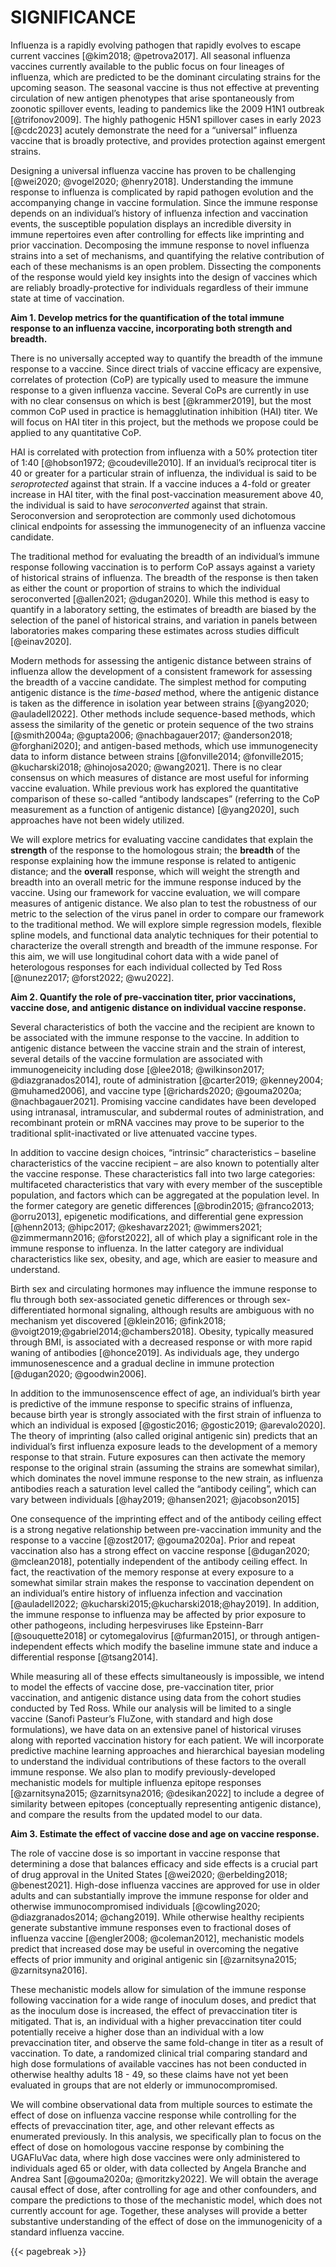 # SIGNIFICANCE

<!-- overview PG 
The rapid evolution and seasonal circulation of influenza create a susceptible
population with incredibly heterogeneous immune repertoires. Several factors
are known to influence baseline immunity to a particular immune strain:
birth year, via an imprinting effect; age, via immunosenescence; demographic
characteristics like age, sex, race, and socioeconomic status; and an
individual's path-dependent history of influenza exposure. Individuals are
exposed to influenza through either infection of vaccination several times
over their lives, and exposure to varying strains leads to the development of
a unique memory response which can be extremely different for two otherwise
similar individuals.

As influenza continues to evolve and circulate, the development of a universal
influenza vaccine which can protect against future strains is a strategy
for preventing the next influenza pandemic. However, the rapid evolution and seasonal circulation of influenza create a susceptible
population with incredibly heterogeneous immune repertoires. Two ostensibly
similar individuals can receive drastically different levels of immune protection
from the same vaccine.
-->

Influenza is a rapidly evolving pathogen that rapidly evolves to escape current 
vaccines [@kim2018; @petrova2017].
All seasonal influenza vaccines currently available to the public focus on
four lineages of influenza, which are predicted to be the dominant circulating
strains for the upcoming season. The seasonal vaccine is thus not effective
at preventing circulation of new antigen phenotypes that arise spontaneously from
zoonotic spillover events, leading to pandemics like the 2009 H1N1 outbreak [@trifonov2009].
The highly pathogenic H5N1 spillover cases in early 2023 [@cdc2023] acutely demonstrate
the need for a "universal" influenza vaccine that is broadly protective, and
provides protection against emergent strains.

Designing a universal influenza vaccine has proven to be challenging [@wei2020; @vogel2020; @henry2018]. Understanding
the immune response to influenza is complicated by rapid pathogen evolution and
the accompanying change in vaccine formulation. Since the immune response
depends on an individual's history of influenza infection and vaccination events,
the susceptible population displays an incredible diversity in
immune repertoires even after controlling for effects like imprinting and
prior vaccination. Decomposing the immune response to novel influenza strains
into a set of mechanisms, and quantifying the relative contribution of each
of these mechanisms is an open problem. Dissecting the components of the
response would yield key insights into the design of vaccines which are
reliably broadly-protective for individuals regardless of their immune
state at time of vaccination.

<!-- aim 1 PG -->
**Aim 1. Develop metrics for the quantification of the total immune response to an influenza vaccine, incorporating both strength and breadth.**

There is no universally accepted way to quantify the breadth of
the immune response to a vaccine. Since direct trials of vaccine efficacy are expensive, correlates of protection (CoP)
are typically used to measure the immune response to a given influenza
vaccine. Several CoPs are currently in use with no clear consensus on which is best [@krammer2019], but the most common CoP used in practice
is hemagglutination inhibition (HAI) titer. We will focus on HAI titer in
this project, but the methods we propose could be applied to any quantitative
CoP.

HAI is correlated with protection from influenza with a 50% protection titer
of 1:40 [@hobson1972; @coudeville2010]. If an
invidual's reciprocal titer is 40 or greater for a particular strain of
influenza, the individual is said to be *seroprotected* against that strain.
If a vaccine induces a 4-fold or greater increase in HAI titer, with the final
post-vaccination measurement above 40, the individual is said to have
*seroconverted* against that strain. Seroconversion and seroprotection are
commonly used dichotomous clinical endpoints for assessing the immunogenecity
of an influenza vaccine candidate.

The traditional method for evaluating the breadth of an individual's immune
response following vaccination is to perform CoP assays against a variety of
historical strains of influenza. The breadth of the response is then taken
as either the count or proportion of strains to which the individual
seroconverted [@allen2021; @dugan2020]. While this method is easy to quantify in a laboratory setting,
the estimates of breadth are biased by the selection of the panel of
historical strains, and variation in panels between laboratories makes
comparing these estimates across studies difficult [@einav2020].

Modern methods for assessing the antigenic distance between strains of influenza
allow the development of a consistent framework for assessing the breadth
of a vaccine candidate. The simplest method for computing antigenic distance
is the *time-based* method, where the antigenic distance is taken as the difference
in isolation year between strains [@yang2020; @auladell2022]. Other methods include sequence-based methods,
which assess the similarity of the genetic or protein sequence of the two
strains [@smith2004a; @gupta2006; @nachbagauer2017; @anderson2018; @forghani2020]; and antigen-based methods, which use immunogenecity data to inform
distance between strains [@fonville2014; @fonville2015; @kucharski2018;  @hinojosa2020; @wang2021]. There is no clear consensus on which measures of
distance are most useful for informing vaccine evaluation. While previous work
has explored the quantitative comparison of these so-called "antibody landscapes"
(referring to the CoP measurement as a function of antigenic distance) [@yang2020],
such approaches have not been widely utilized.

We will explore metrics for evaluating vaccine candidates that explain the
**strength** of the response to the homologous strain; the **breadth** of the
response explaining how the immune response is related to antigenic distance;
and the **overall** response, which will weight the strength and breadth into
an overall metric for the immune response induced by the vaccine. Using our
framework for vaccine evaluation, we will compare measures of antigenic
distance. We also plan to test the robustness of our metric to the selection
of the virus panel in order to compare our framework to the traditional method.
We will explore simple regression models, flexible spline models, and
functional data analytic techniques for their potential to characterize the
overall strength and breadth of the immune response. For this aim, we will use longitudinal
cohort data with a wide panel of heterologous responses for each individual
collected by Ted Ross [@nunez2017; @forst2022; @wu2022].

<!-- aim 2 PG -->
**Aim 2. Quantify the role of pre-vaccination titer, prior vaccinations, vaccine dose, and antigenic distance on individual vaccine response.**

Several characteristics of both the vaccine and the recipient are known
to be associated with the immune response to the vaccine. In addition to
antigenic distance between the vaccine strain and the strain of interest,
several details of the vaccine formulation are associated with immunogeneicity
including dose [@lee2018; @wilkinson2017; @diazgranados2014], route of administration [@carter2019; @kenney2004; @muhamed2006], and vaccine type [@richards2020; @gouma2020a; @nachbagauer2021]. Promising vaccine candidates have been developed using intranasal, intramuscular, and subdermal routes of administration, and recombinant protein or mRNA vaccines may prove to be superior to the traditional split-inactivated or live attenuated vaccine types.

In addition to vaccine design choices, "intrinsic" characteristics -- baseline characteristics of the vaccine recipient --
are also known to potentially alter the vaccine response. These characteristics
fall into two large categories: multifaceted characteristics that vary
with every member of the susceptible population, and factors which can
be aggregated at the population level. In the former category are genetic
differences [@brodin2015; @franco2013; @orru2013],
epigenetic modifications, and differential gene expression [@henn2013; @hipc2017; @keshavarz2021; @wimmers2021; @zimmermann2016; @forst2022], all of which
play a significant role in the immune response to influenza. In the latter
category are individual characteristics like sex, obesity, and age, which
are easier to measure and understand.

Birth sex and circulating hormones may influence the immune response to flu through both sex-associated
genetic differences or through sex-differentiated hormonal signaling, although results are ambiguous with no mechanism yet discovered [@klein2016; @fink2018; @voigt2019;@gabriel2014;@chambers2018]. Obesity, typically measured through
BMI, is associated with a decreased response or with more rapid waning of
antibodies [@honce2019]. As individuals age, they undergo immunosenescence and
a gradual decline in immune protection [@dugan2020; @goodwin2006].

In addition to the immunosenscence effect of age, an individual's birth year
is predictive of the immune response to specific strains of influenza, because
birth year is strongly associated with the first strain of influenza to which
an individual is exposed [@gostic2016; @gostic2019; @arevalo2020]. The theory of imprinting
(also called original antigenic sin) predicts that an individual's first
influenza exposure leads to the development of a memory response to that strain.
Future exposures can then activate the memory response to the original strain
(assuming the strains are somewhat similar), which dominates the novel
immune response to the new strain, as influenza antibodies reach a saturation
level called the "antibody ceiling", which can vary between individuals [@hay2019; @hansen2021; @jacobson2015]

One consequence of the imprinting effect and of the
antibody ceiling effect is a strong negative relationship between pre-vaccination
immunity and the response to a vaccine [@zost2017; @gouma2020a]. Prior and repeat vaccination also has a
strong effect on vaccine response [@dugan2020; @mclean2018], potentially independent of the antibody
ceiling effect. In fact, the reactivation of the memory response at every exposure
to a somewhat similar strain makes the response to vaccination dependent on
an individual's entire history of influenza infection and vaccination [@auladell2022; @kucharski2015;@kucharski2018;@hay2019]. In addition, the immune response to influenza
may be affected by prior exposure to other pathogeons, including herpesviruses like Epsteinn-Barr [@souquette2018] or cytomegalovirus [@furman2015], or through antigen-independent effects which modify the baseline immune
state and induce a differential response [@tsang2014].

While measuring all of these effects simultaneously is impossible, we intend
to model the effects of vaccine dose, pre-vaccination titer, prior vaccination,
and antigenic distance using data from the cohort studies conducted by
Ted Ross. While our analysis will be limited to a single vaccine
(Sanofi Pasteur's FluZone, with standard and high dose formulations), we
have data on an extensive panel of historical viruses along with reported
vaccination history for each patient. We will incorporate predictive
machine learning approaches and hierarchical bayesian modeling to
understand the individual contributions of these factors to the overall
immune response. We also plan to modify previously-developed mechanistic
models for multiple influenza epitope responses [@zarnitsyna2015; @zarnitsyna2016; @desikan2022] to include
a degree of similarity between epitopes (conceptually representing antigenic
distance), and compare the results from the updated model to our data.
 

<!-- aim 3 PG -->
**Aim 3. Estimate the effect of vaccine dose and age on vaccine response.**

The role of vaccine dose is so important in vaccine response that determining a
dose that balances efficacy and side effects is a crucial part of drug approval
in the United States [@wei2020; @erbelding2018; @benest2021]. High-dose influenza vaccines are
approved for use in older adults and can substantially improve the immune
response for older and otherwise immunocompromised individuals [@cowling2020; @diazgranados2014; @chang2019].
While otherwise healthy recipients generate substantive immune responses even
to fractional doses of influenza vaccine [@engler2008; @coleman2012], mechanistic models
predict that increased dose may be useful in overcoming the negative effects
of prior immunity and original antigenic sin [@zarnitsyna2015; @zarnitsyna2016]. 

These mechanistic models allow for simulation of the immune response following
vaccination for a wide range of inoculum doses, and predict that as the inoculum
dose is increased, the effect of prevaccination titer is mitigated. That is, an
individual with a higher prevaccination titer could potentially receive a higher
dose than an individual with a low prevaccination titer, and observe the same
fold-change in titer as a result of vaccination. To date, a randomized clinical
trial comparing standard and high dose formulations of available vaccines has
not been conducted in otherwise healthy adults 18 - 49, so these claims
have not yet been evaluated in groups that are not elderly or immunocompromised.

We will combine observational data from multiple sources to estimate the
effect of dose on influenza vaccine response while controlling for the effects
of prevaccination titer, age, and other relevant effects as enumerated
previously. In this analysis, we specifically plan to focus on the effect
of dose on homologous vaccine response by combining the UGAFluVac data, where
high dose vaccines were only administered to individuals aged 65 or older,
with data collected by Angela Branche and Andrea Sant [@gouma2020a; @moritzky2022]. We will
obtain the average causal effect of dose, after controlling for age and
other confounders, and compare the predictions to those of the mechanistic
model, which does not currently account for age. Together,
these analyses will provide a better substantive understanding of the effect
of dose on the immunogenicity of a standard influenza vaccine. 

{{< pagebreak >}}
<!-- END -->
